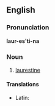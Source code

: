 ==English==

===Pronunciation===
'''laur-es'ti-na'''
{{rfp}}

===Noun===
{{infl|en|noun}}

# [[laurestine]]

====Translations====
* Latin: {{t-|la|laurestina}}
